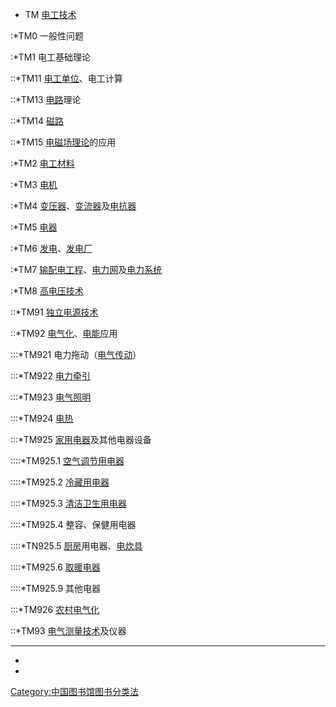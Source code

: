 {{Multiple issues|
{{Overlinked|time=2020-12-22T03:49:56+00:00}}
{{Unreferenced|time=2020-12-22T03:49:56+00:00}}
}}
*TM [[电工技术|电工技术]]
:*TM0 一般性问题
:*TM1 电工基础理论
::*TM11 [[电工单位|电工单位]]、电工计算
::*TM13 [[电路|电路]]理论
::*TM14 [[磁路|磁路]]
::*TM15 [[电磁场理论|电磁场理论]]的应用
:*TM2 [[电工材料|电工材料]]
:*TM3 [[电机|电机]]
:*TM4 [[变压器|变压器]]、[[变流器|变流器]]及[[电抗器|电抗器]]
:*TM5 [[电器|电器]]
:*TM6 [[发电|发电]]、[[发电厂|发电厂]]
:*TM7 [[输配电工程|输配电工程]]、[[电力网|电力网]]及[[电力系统|电力系统]]
:*TM8 [[高电压技术|高电压技术]]
::*TM91 [[独立电源技术|独立电源技术]]
::*TM92 [[电气化|电气化]]、[[电能|电能]]应用
:::*TM921 电力拖动（[[电气传动|电气传动]]）
:::*TM922 [[电力牵引|电力牵引]]
:::*TM923 [[电气照明|电气照明]]
:::*TM924 [[电热|电热]]
:::*TM925 [[家用电器|家用电器]]及其他电器设备
::::*TM925.1 [[空气调节用电器|空气调节用电器]]
::::*TM925.2 [[冷藏用电器|冷藏用电器]]
::::*TM925.3 [[清洁卫生用电器|清洁卫生用电器]]
::::*TM925.4 整容、保健用电器
::::*TN925.5 [[厨房|厨房]]用电器、[[电炊具|电炊具]]
::::*TM925.6 [[取暖电器|取暖电器]]
::::*TM925.9 其他电器
:::*TM926 [[农村电气化|农村电气化]]
::*TM93 [[电气测量技术|电气测量技术]]及仪器

----

*{{CLC-T}}
*{{CLC}}

[[Category:中国图书馆图书分类法|Category:中国图书馆图书分类法]]